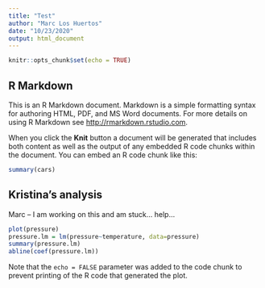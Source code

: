 ```yaml
---
title: "Test"
author: "Marc Los Huertos"
date: "10/23/2020"
output: html_document
---
```


```r
knitr::opts_chunk$set(echo = TRUE)
```

## R Markdown

This is an R Markdown document. Markdown is a simple formatting syntax for authoring HTML, PDF, and MS Word documents. For more details on using R Markdown see <http://rmarkdown.rstudio.com>.

When you click the **Knit** button a document will be generated that includes both content as well as the output of any embedded R code chunks within the document. You can embed an R code chunk like this:

```r
summary(cars)
```

## Kristina's analysis

Marc -- I am working on this and am stuck... help...

```r
plot(pressure)
pressure.lm = lm(pressure~temperature, data=pressure)
summary(pressure.lm)
abline(coef(pressure.lm))

```

Note that the `echo = FALSE` parameter was added to the code chunk to prevent printing of the R code that generated the plot.
